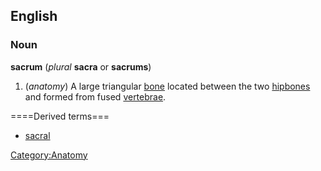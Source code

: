 {{wikipedia}}
==English==
===Noun===
'''sacrum''' (''plural'' '''sacra''' or '''sacrums''')

# (''anatomy'') A large triangular [[bone]] located between the two [[hipbone]]s and formed from fused [[vertebrae]].

====Derived terms===
*[[sacral]]

[[Category:Anatomy]]